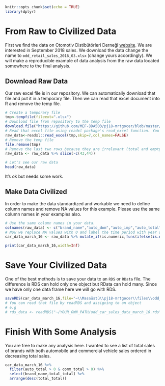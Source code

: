 ```r
knitr::opts_chunk$set(echo = TRUE)
library(dplyr)
```

# From Raw to Civilized Data

First we find the data on Otomotiv Distibütörleri Derneği [website](http://www.odd.org.tr/web_2837_1/neuralnetwork.aspx?type=36). We are interested in September 2018 sales. We download the data change the name to `odd_retail_sales_2016_03.xlsx` (change yours accordingly). We will make a reproducible example of data analysis from the raw data located somewhere to the final analysis.

## Download Raw Data

Our raw excel file is in our repository. We can automatically download that file and put it in a temporary file. Then we can read that excel document into R and remove the temp file.

```r
# Create a temporary file
tmp<-tempfile(fileext=".xlsx")
# Download file from repository to the temp file
download.file("https://github.com/MEF-BDA503/pj18-mrtgocer/blob/master/files/odd_retail_sales_2016_03.xlsx?raw=true",mode = 'wb',destfile=tmp)
# Read that excel file using readxl package's read_excel function. You might need to adjust the parameters (skip, col_names) according to your raw file's format.
raw_data<-readxl::read_excel(tmp,skip=7,col_names=FALSE)
# Remove the temp file
file.remove(tmp)
# Remove the last two rows because they are irrelevant (total and empty rows)
raw_data <- raw_data %>% slice(-c(43,44))

# Let's see our raw data
head(raw_data)
```

It's ok but needs some work.

## Make Data Civilized

In order to make the data standardized and workable we need to define column names and remove NA values for this example. Please use the same column names in your examples also.

```r
# Use the same column names in your data.
colnames(raw_data) <- c("brand_name","auto_dom","auto_imp","auto_total","comm_dom","comm_imp","comm_total","total_dom","total_imp","total_total")
# Now we replace NA values with 0 and label the time period with year and month, so when we merge the data we won't be confused.
car_data_march_16 <- raw_data %>% mutate_if(is.numeric,funs(ifelse(is.na(.),0,.))) %>% mutate(year=2016,month=3)

print(car_data_march_16,width=Inf)
```


# Save Your Civilized Data

One of the best methods is to save your data to an `RDS` or `RData` file. The difference is RDS can hold only one object but RData can hold many. Since we have only one data frame here we will go with RDS.

```r
saveRDS(car_data_march_16,file="~\\Masaüstü\\pj18-mrtgocer\\files\\odd_car_sales_data_march_16.rds")
# You can read that file by readRDS and assigning to an object 
# e.g 
# rds_data <- readRDS("~/YOUR_OWN_PATH/odd_car_sales_data_march_16.rds")
```

# Finish With Some Analysis

You are free to make any analysis here. I wanted to see a list of total sales of brands with both automobile and commercial vehicle sales ordered in decreasing total sales.

```r
car_data_march_16 %>% 
  filter(auto_total > 0 & comm_total > 0) %>%
  select(brand_name,total_total) %>%
  arrange(desc(total_total))
```

